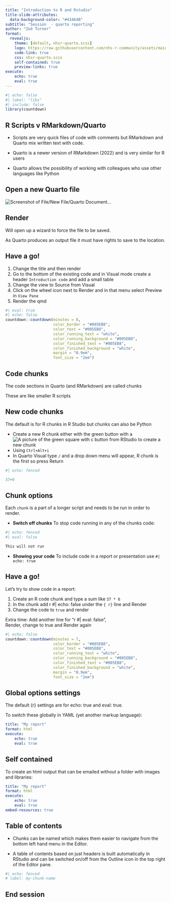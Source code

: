```yaml
---
title: "Introduction to R and Rstudio"
title-slide-attributes: 
  data-background-color: "#43464B"
subtitle: "Session  - quarto reporting"
author: "Zoë Turner"
format:
  revealjs:
    theme: [default, nhsr-quarto.scss]
    logo: https://raw.githubusercontent.com/nhs-r-community/assets/main/logo/nhsr-logo.svg
    code-link: true
    css: nhsr-quarto.scss
    self-contained: true
    preview-links: true
execute:
    echo: true
    eval: true
---
```


```r
#| echo: false
#| label: "libs"
#| include: false
library(countdown)
```


## R Scripts v RMarkdown/Quarto

::: incremental
- Scripts are very quick files of code with comments but RMarkdown and Quarto mix written text with code.

- Quarto is a newer version of RMarkdown (2022) and is very similar for R users

- Quarto allows the possibility of working with colleagues who use other languages like Python
:::

## Open a new Quarto file

<img src="img/session-quarto/open-file-quarto.png" alt="Screenshot of File/New File/Quarto Document..." class="center"/>

## Render

Will open up a wizard to force the file to be saved.

As Quarto produces an output file it must have rights to save to the location.


## Have a go!

1. Change the title and then render
1. Go to the bottom of the existing code and in Visual mode create a header `Introduction code` and add a small table
1. Change the view to Source from Visual
1. Click on the wheel icon next to Render and in that menu select Preview in `View Pane`
1. Render the qmd


```r
#| eval: true
#| echo: false
countdown::countdown(minutes = 8,
                     color_border = "#005EB8",
                     color_text = "#005EB8",
                     color_running_text = "white",
                     color_running_background = "#005EB8",
                     color_finished_text = "#005EB8",
                     color_finished_background = "white",
                     margin = "0.9em",
                     font_size = "2em")
```

## Code chunks

The code sections in Quarto (and RMarkdown) are called chunks  

These are like smaller R scripts  

## New code chunks

The default is for R chunks in R Studio but chunks can also be Python

- Create a new R chunk either with the green button with a <img src="img/icons/notebook-insert-chunk.png" alt="A picture of the green square with c button from RStudio to create a new chunk"/> 
- Using `Ctrl+Alt+i` 
- In Quarto Visual type `/` and a drop down menu will appear, R chunk is the first so press Return

```r
#| echo: fenced

37+9

```

## Chunk options

Each `chunk` is a part of a longer script and needs to be run in order to render.

- **Switch off chunks**
To stop code running in any of the chunks code:

```r
#| echo: fenced
#| eval: false

This will not run
```

:::incremental
- **Showing your code**
To include code in a report or presentation use `#| echo: true`
:::

## Have a go!

Let's try to show code in a report:

1. Create an R code chunk and type a sum like `37 * 6`
1. In the chunk add r #| echo: false under the `{ r}` line and Render
1. Change the code to `true` and render

Extra time: Add another line for "r #| eval: false",  
Render, change to true and Render again

```r
#| echo: false
countdown::countdown(minutes = 7,
                     color_border = "#005EB8",
                     color_text = "#005EB8",
                     color_running_text = "white",
                     color_running_background = "#005EB8",
                     color_finished_text = "#005EB8",
                     color_finished_background = "white",
                     margin = "0.9em",
                     font_size = "2em")
```

## Global options settings

The default {r} settings are for echo: true and eval: true. 

To switch these globally in YAML (yet another markup language):

```yaml
title: "My report"
format: html
execute:
    echo: true
    eval: true
```

## Self contained

To create an html output that can be emailed without a folder with images and libraries:

```yaml
title: "My report"
format: html
execute:
    echo: true
    eval: true 
embed-resources: true
```

## Table of contents
- Chunks can be named which makes them easier to navigate from the bottom left hand menu in the Editor.

:::incremental

- A table of contents based on just headers is built automatically in RStudio and can be switched on/off from the Outline icon in the top right of the Editor pane.

```r
#| echo: fenced
# label: my-chunk-name
```
:::

## End session